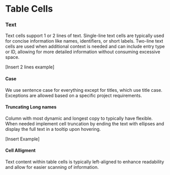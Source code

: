 # Table Cells 

### Text 

Text cells support 1 or 2 lines of text. Single-line text cells are typically used for concise information like names, identifiers, or short labels. Two-line text cells are used when additional context is needed and can include entry type or ID, allowing for more detailed information without consuming excessive space.

[Insert 2 lines example]

#### Case

We use sentence case for everything except for titles, which use title case. Exceptions are allowed based on a specific project requirements.

#### Truncating Long names

Column with most dynamic and longest copy to typically have  flexible. When needed implement cell truncation by ending the text with ellipses and display the full text in a tooltip upon hovering. 

[Insert Example]

#### Cell Alligment
Text content within table cells is typically left-aligned to enhance readability and allow for easier scanning of information.

